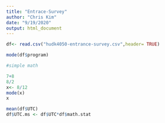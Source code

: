 ```yaml
---
title: "Entrace-Survey"
author: "Chris Kim"
date: "9/19/2020"
output: html_document
---
```


```r
df<- read.csv("hudk4050-entrance-survey.csv",header= TRUE)

mode(df$program)

#simple math
```


```r
7+8
8/2
x<- 8/12
mode(x)
x
```

```r
mean(df$UTC)
df$UTC.ms <- df$UTC*df$math.stat


```



